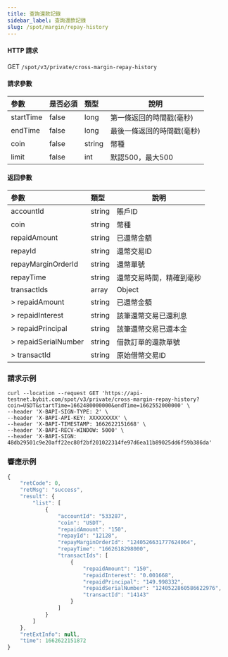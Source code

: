 ```yaml
---
title: 查詢還款記錄
sidebar_label: 查詢還款記錄
slug: /spot/margin/repay-history
---
```


#### HTTP 請求
GET <code>/spot/v3/private/cross-margin-repay-history</code>

#### 請求參數
| 參數 | 是否必須 | 類型 | 說明|
|:----- |:-------|:-----|------ |
|startTime|false|long|第一條返回的時間戳(毫秒)|
|endTime|false|long|最後一條返回的時間戳(毫秒)|
|coin|false|string|幣種|
|limit|false|int|默認500，最大500|

#### 返回參數
| 參數 | 類型 | 說明|
|:----- |:-----|----- |
|accountId|string|賬戶ID|
|coin|string|幣種|
|repaidAmount|string|已還幣金額|
|repayId|string|還幣交易ID|
|repayMarginOrderId|string|還幣單號|
|repayTime|string|還幣交易時間，精確到毫秒|
|transactIds|array|Object|
|> repaidAmount|string|已還幣金額|
|> repaidInterest|string|該筆還幣交易已還利息|
|> repaidPrincipal|string|該筆還幣交易已還本金|
|> repaidSerialNumber|string|借款訂單的還款單號|
|> transactId|string|原始借幣交易ID|

### 請求示例

<Tabs>
<TabItem value="console" label="Console">

```http
curl --location --request GET 'https://api-testnet.bybit.com/spot/v3/private/cross-margin-repay-history?coin=USDT&startTime=1662480000000&endTime=1662552000000' \
--header 'X-BAPI-SIGN-TYPE: 2' \
--header 'X-BAPI-API-KEY: XXXXXXXXX' \
--header 'X-BAPI-TIMESTAMP: 1662622151668' \
--header 'X-BAPI-RECV-WINDOW: 5000' \
--header 'X-BAPI-SIGN: 48db29501c9e20aff22ec80f2bf201022314fe97d6ea11b89025dd6f59b386da'
```

</TabItem>
</Tabs>

### 響應示例

```javascript
{
    "retCode": 0,
    "retMsg": "success",
    "result": {
        "list": [
            {
                "accountId": "533287",
                "coin": "USDT",
                "repaidAmount": "150",
                "repayId": "12128",
                "repayMarginOrderId": "1240526631777624064",
                "repayTime": "1662618298000",
                "transactIds": [
                    {
                        "repaidAmount": "150",
                        "repaidInterest": "0.001668",
                        "repaidPrincipal": "149.998332",
                        "repaidSerialNumber": "1240522860586622976",
                        "transactId": "14143"
                    }
                ]
            }
        ]
    },
    "retExtInfo": null,
    "time": 1662622151872
}
```
